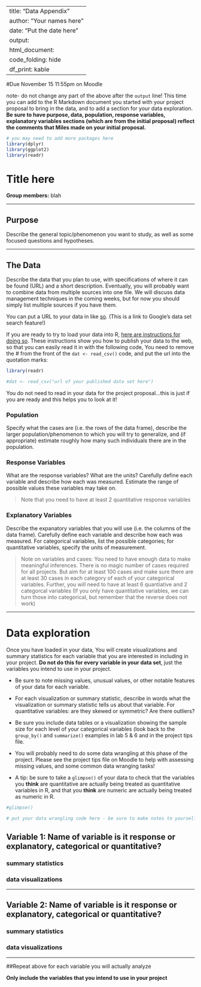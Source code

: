 
---
title: "Data Appendix"
author: "Your names here"
date: "Put the date here"
output: 
  html_document:
    code_folding: hide
    df_print: kable
---

#Due November 15 11:55pm on Moodle

note- do not change any part of the above after the `output` line! This time you can add to the R Markdown document you started with your project proposal to bring in the data, and to add a section for your data exploration. __Be sure  to have purpose, data, population, response variables, explanatory variables sections (which are from the initial proposal) reflect the comments that Miles made on your initial proposal.__


```{r message = FALSE, warning = FALSE}
# you may need to add more packages here
library(dplyr)
library(ggplot2)
library(readr)
```

# Title here 

**Group members:**  blah 

*** 

## Purpose 

Describe the general topic/phenomenon you want to study, as well as some focused questions and hypotheses. 

***

## The Data 

Describe the data that you plan to use, with specifications of where it can be found (URL) and a short description. Eventually, you will probably want to combine data from multiple sources into one file.  We will discuss  data  management  techniques  in  the  coming  weeks,  but  for  now you should simply list multiple sources if you have them. 

You can put a URL to your data in like [so](https://www.google.com/publicdata/directory). (This is a link to Google's data set search feature!)

If you are ready to try to load your data into R, [here are instructions for doing so](https://twitter.com/rudeboybert/status/1055821833512071168). These instructions show you how to publish your data to the web, so that you can easily read it in with the following code, You need to remove the # from the front of the `dat <- read_csv()` code, and put the url into the quotation marks: 

```{r}
library(readr)

#dat <- read_csv("url of your published data set here")
```

You do not need to read in your data for the project proposal...this is just if you are ready and this helps you to look at it!



### Population  

Specify what the cases are (i.e.  the rows of the data frame), describe the larger population/phenomenon to which you will try to generalize,  and (if appropriate) estimate roughly how many such individuals there are in the population.

### Response Variables
What are the response variables? What are the units? Carefully define each variable and describe how each was measured. Estimate the range of possible values these variables may take on.  

> Note that you need to have at least 2 quantitative response variables

### Explanatory Variables

Describe the expanatory variables that you will use (i.e.  the columns of the data frame).  Carefully define each variable and describe how each was measured.  For categorical variables,  list  the  possible  categories;  for  quantitative  variables,  specify  the units of measurement.  

> Note on variables and cases: You need to have enough data to make meaningful inferences. There is no magic number of cases required for all projects. But aim for at least 100 cases and make sure there are at least 30 cases in each category of each of your categorical variables. Further, you will need to have at least 6 quantiative and 2 categorcal variables (If you only have quantitative variables, we can turn those into categorical, but remember that the reverse does not work)

***

# Data exploration

Once you have loaded in your data, You will create visualizations and summary statistics for each variable that you are interested in including in your project. __Do not do this for every variable in your data set__, just the variables you intend to use in your project.  

* Be sure to note missing values, unusual values, or other notable features of your data for each variable.  

* For each visualization or summary  statistic,  describe  in  words  what  the  visualization  or  summary  statistic tells us about that variable. For quantitative variables: are they skewed or symmetric? Are there outliers?

* Be sure you include data tables or a visualization showing the sample size for each level of your categorical variables (look back to the `group_by()` and `summarize()` examples in lab 5 & 6 and in the project tips file. 

* You will probably need to do some data wrangling at this phase of the project. Please see the project tips file on Moodle to help with assessing missing values, and some common data wranging tasks! 

* A tip: be sure to take a `glimpse()` of your data to check that the variables you **think** are quantitative are actually being treated as quantitative variables in R, and that you **think** are numeric are actually being treated as numeric in R.

```{r results = "hide"}
#glimpse()
```


```{r}
# put your data wrangling code here - be sure to make notes to yourself about what you are doing in each step!

```


## Variable 1: Name of variable is it response or explanatory, categorical or quantitative?

### summary statistics 


### data visualizations


***

## Variable 2: Name of variable is it response or explanatory, categorical or quantitative?

### summary statistics 

### data visualizations

***

##Repeat above for each variable you will actually analyze

__Only include the variables that you intend to use in your project__

